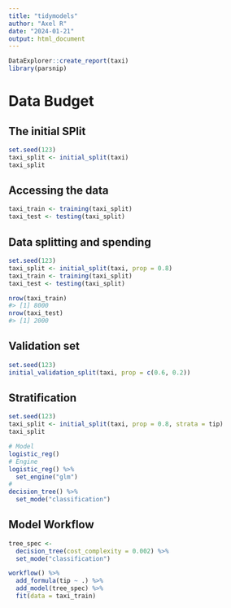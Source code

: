 ```yaml
---
title: "tidymodels"
author: "Axel R"
date: "2024-01-21"
output: html_document
---
```


```r
DataExplorer::create_report(taxi)
library(parsnip)
```

# Data Budget

## The initial SPlit

```r
set.seed(123)
taxi_split <- initial_split(taxi)
taxi_split
```

## Accessing the data

```r
taxi_train <- training(taxi_split)
taxi_test <- testing(taxi_split)
```

## Data splitting and spending

```r
set.seed(123)
taxi_split <- initial_split(taxi, prop = 0.8)
taxi_train <- training(taxi_split)
taxi_test <- testing(taxi_split)

nrow(taxi_train)
#> [1] 8000
nrow(taxi_test)
#> [1] 2000
```

## Validation set

```r
set.seed(123)
initial_validation_split(taxi, prop = c(0.6, 0.2))
```

## Stratification

```r
set.seed(123)
taxi_split <- initial_split(taxi, prop = 0.8, strata = tip)
taxi_split
```

```r
# Model
logistic_reg()
# Engine
logistic_reg() %>%
  set_engine("glm")
# 
decision_tree() %>% 
  set_mode("classification")
```

## Model Workflow

```r
tree_spec <-
  decision_tree(cost_complexity = 0.002) %>% 
  set_mode("classification")

workflow() %>%
  add_formula(tip ~ .) %>%
  add_model(tree_spec) %>%
  fit(data = taxi_train)
```
